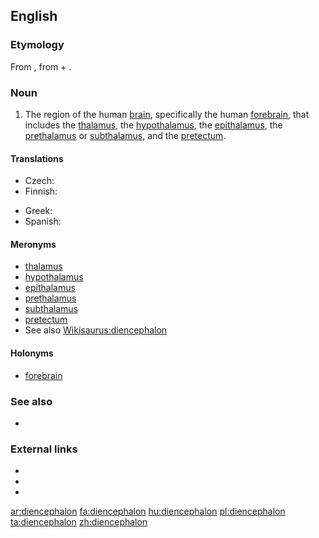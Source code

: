 ==English==

===Etymology===
From {{etyl|NL.|en}}, from {{etyl|grc|en}} {{term|διά||through|tr=dia|lang=grc}} + {{term|ἐγκέφαλος||brain|tr=enkephalos|lang=grc}}.

===Noun===
{{en-noun|pl=diencephalons|pl2=diencephala}}

# {{context|neuroanatomy|lang=en}} The region of the human [[brain]], specifically the human [[forebrain]], that includes the [[thalamus]], the [[hypothalamus]], the [[epithalamus]], the [[prethalamus]] or [[subthalamus]], and the [[pretectum]].

====Translations====
{{trans-top|region of the human brain}}
* Czech: {{t-|cs|mezimozek|m}}
* Finnish: {{t-|fi|väliaivot}}
{{trans-mid}}
* Greek: {{t-|el|διεγκέφαλος|m|tr=diegkéfalos}}
* Spanish: {{t-|es|diencéfalo|m}}
{{trans-bottom}}

====Meronyms====
* [[thalamus]]
* [[hypothalamus]]
* [[epithalamus]]
* [[prethalamus]]
* [[subthalamus]]
* [[pretectum]]
* See also [[Wikisaurus:diencephalon]]

====Holonyms====
* [[forebrain]]

===See also===
* {{pedialite}}

===External links===
* {{R:Webster 1913}}
* {{R:Century 1911}}
* {{R:OneLook}}

[[ar:diencephalon]]
[[fa:diencephalon]]
[[hu:diencephalon]]
[[pl:diencephalon]]
[[ta:diencephalon]]
[[zh:diencephalon]]